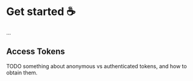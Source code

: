 # Get started :coffee:

...

## Access Tokens

TODO something about anonymous vs authenticated tokens, and how to obtain them.
